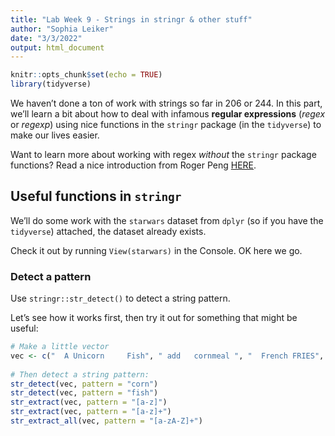 ```yaml
---
title: "Lab Week 9 - Strings in stringr & other stuff"
author: "Sophia Leiker"
date: "3/3/2022"
output: html_document
---
```


```r
knitr::opts_chunk$set(echo = TRUE)
library(tidyverse)
```

We haven't done a ton of work with strings so far in 206 or 244. In this part, we'll learn a bit about how to deal with infamous **regular expressions** (*regex* or *regexp*) using nice functions in the `stringr` package (in the `tidyverse`) to make our lives easier.

Want to learn more about working with regex *without* the `stringr` package functions? Read a nice introduction from Roger Peng [HERE](https://bookdown.org/rdpeng/rprogdatascience/regular-expressions.html).

## Useful functions in `stringr`

We'll do some work with the `starwars` dataset from `dplyr` (so if you have the `tidyverse`) attached, the dataset already exists. 

Check it out by running `View(starwars)` in the Console. OK here we go. 

### Detect a pattern

Use `stringr::str_detect()` to detect a string pattern. 

Let's see how it works first, then try it out for something that might be useful: 

```r
# Make a little vector
vec <- c("  A Unicorn     Fish", " add   cornmeal ", "  French FRIES", " acorn squash  ")
 
# Then detect a string pattern: 
str_detect(vec, pattern = "corn")
str_detect(vec, pattern = "fish")
str_extract(vec, pattern = "[a-z]")
str_extract(vec, pattern = "[a-z]+")
str_extract_all(vec, pattern = "[a-zA-Z]+")
```

